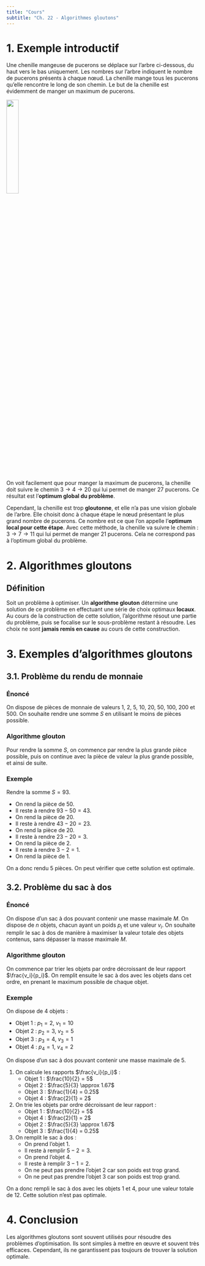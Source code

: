 ```yaml
---
title: "Cours"
subtitle: "Ch. 22 - Algorithmes gloutons"
---
```


# 1. Exemple introductif

Une chenille mangeuse de pucerons se déplace sur l'arbre ci-dessous, du haut vers le bas uniquement. Les nombres sur l'arbre indiquent le nombre de pucerons présents à chaque nœud. La chenille mange tous les pucerons qu'elle rencontre le long de son chemin. Le but de la chenille est évidemment de manger un maximum de pucerons.

![](arbre_chenille.png){width="25%"}

On voit facilement que pour manger la maximum de pucerons, la chenille doit suivre le chemin $3 \rightarrow 4 \rightarrow 20$ qui lui permet de manger 27 pucerons. Ce résultat est l'**optimum global du problème**.

Cependant, la chenille est trop **gloutonne**, et elle n'a pas une vision globale de l'arbre. Elle choisit donc à chaque étape le nœud présentant le plus grand nombre de pucerons. Ce nombre est ce que l'on appelle l'**optimum local pour cette étape**. Avec cette méthode, la chenille va suivre le chemin : $3 \rightarrow 7 \rightarrow 11$ qui lui permet de manger 21 pucerons. Cela ne correspond pas à l'optimum global du problème.

# 2. Algorithmes gloutons

:::{.callout-tip}
## Définition
Soit un problème à optimiser. Un **algorithme glouton** détermine une solution de ce problème en effectuant une série de choix optimaux **locaux**. Au cours de la construction de cette solution, l'algorithme résout une partie du problème, puis se focalise sur le sous-problème restant à résoudre. Les choix ne sont **jamais remis en cause** au cours de cette construction.
:::

# 3. Exemples d'algorithmes gloutons

## 3.1. Problème du rendu de monnaie

### Énoncé

On dispose de pièces de monnaie de valeurs 1, 2, 5, 10, 20, 50, 100, 200 et 500. On souhaite rendre une somme $S$ en utilisant le moins de pièces possible.

### Algorithme glouton

Pour rendre la somme $S$, on commence par rendre la plus grande pièce possible, puis on continue avec la pièce de valeur la plus grande possible, et ainsi de suite.

### Exemple

Rendre la somme $S = 93$.

- On rend la pièce de 50.
- Il reste à rendre $93 - 50 = 43$.
- On rend la pièce de 20.
- Il reste à rendre $43 - 20 = 23$.
- On rend la pièce de 20.
- Il reste à rendre $23 - 20 = 3$.
- On rend la pièce de 2.
- Il reste à rendre $3 - 2 = 1$.
- On rend la pièce de 1.

On a donc rendu 5 pièces. On peut vérifier que cette solution est optimale.

## 3.2. Problème du sac à dos

### Énoncé

On dispose d'un sac à dos pouvant contenir une masse maximale $M$. On dispose de $n$ objets, chacun ayant un poids $p_i$ et une valeur $v_i$. On souhaite remplir le sac à dos de manière à maximiser la valeur totale des objets contenus, sans dépasser la masse maximale $M$.

### Algorithme glouton

On commence par trier les objets par ordre décroissant de leur rapport $\frac{v_i}{p_i}$. On remplit ensuite le sac à dos avec les objets dans cet ordre, en prenant le maximum possible de chaque objet.

### Exemple

On dispose de 4 objets :

- Objet 1 : $p_1 = 2$, $v_1 = 10$
- Objet 2 : $p_2 = 3$, $v_2 = 5$
- Objet 3 : $p_3 = 4$, $v_3 = 1$
- Objet 4 : $p_4 = 1$, $v_4 = 2$

On dispose d'un sac à dos pouvant contenir une masse maximale de 5.

1. On calcule les rapports $\frac{v_i}{p_i}$ :
    - Objet 1 : $\frac{10}{2} = 5$
    - Objet 2 : $\frac{5}{3} \approx 1.67$
    - Objet 3 : $\frac{1}{4} = 0.25$
    - Objet 4 : $\frac{2}{1} = 2$
2. On trie les objets par ordre décroissant de leur rapport :
    - Objet 1 : $\frac{10}{2} = 5$
    - Objet 4 : $\frac{2}{1} = 2$
    - Objet 2 : $\frac{5}{3} \approx 1.67$
    - Objet 3 : $\frac{1}{4} = 0.25$
3. On remplit le sac à dos :
    - On prend l'objet 1.
    - Il reste à remplir $5 - 2 = 3$.
    - On prend l'objet 4.
    - Il reste à remplir $3 - 1 = 2$.
    - On ne peut pas prendre l'objet 2 car son poids est trop grand.
    - On ne peut pas prendre l'objet 3 car son poids est trop grand.

On a donc rempli le sac à dos avec les objets 1 et 4, pour une valeur totale de 12. Cette solution n'est pas optimale.

# 4. Conclusion

:::{.callout-important}
Les algorithmes gloutons sont souvent utilisés pour résoudre des problèmes d'optimisation. Ils sont simples à mettre en œuvre et souvent très efficaces. Cependant, ils ne garantissent pas toujours de trouver la solution optimale.
:::